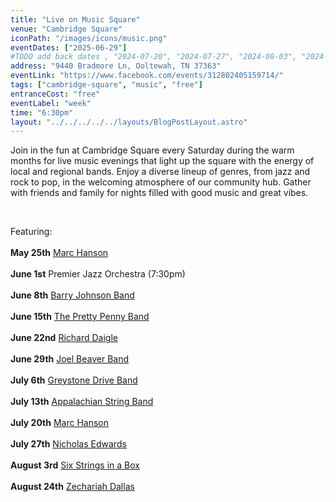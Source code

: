 ```yaml
---
title: "Live on Music Square"
venue: "Cambridge Square"
iconPath: "/images/icons/music.png"
eventDates: ["2025-06-29"]
#TODO add back dates , "2024-07-20", "2024-07-27", "2024-08-03", "2024-08-24"
address: "9440 Bradmore Ln, Ooltewah, TN 37363"
eventLink: "https://www.facebook.com/events/312802405159714/"
tags: ["cambridge-square", "music", "free"]
entranceCost: "free"
eventLabel: "week"
time: "6:30pm"
layout: "../../../../../layouts/BlogPostLayout.astro"
---
```


Join in the fun at Cambridge Square every Saturday during the warm months for live music evenings that light up the square with the energy of local and regional bands. Enjoy a diverse lineup of genres, from jazz and rock to pop, in the welcoming atmosphere of our community hub. Gather with friends and family for nights filled with good music and great vibes.

<br />

Featuring:
<br />
<br />
<b className="2024-05-25">May 25th</b> <a href="https://www.facebook.com/MarcHansonMusic/">Marc Hanson</a>
<br />
<br />
<b className="2024-06-01">June 1st</b> Premier Jazz Orchestra (7:30pm)
<br />
<br />
<b className="2024-06-08">June 8th</b> <a href="https://www.barryjohnsonmusic.com/">Barry Johnson Band</a>
<br />
<br />
<b className="2024-06-15">June 15th</b> <a href="https://www.facebook.com/theprettypennyband/">The Pretty Penny Band</a>
<br />
<br />
<b className="2024-06-22">June 22nd</b> <a href="https://richarddaigle.com/">Richard Daigle</a>
<br />
<br />
<b className="2024-06-29">June 29th</b> <a href="https://www.joelbeaver.com/">Joel Beaver Band</a>
<br />
<br />
<b className="2024-07-06">July 6th</b> <a href="https://www.facebook.com/TheGreystoneDriveBand/">Greystone Drive Band</a>
<br />
<br />
<b className="2024-07-13">July 13th</b> <a href="https://www.facebook.com/AppStringBand/">Appalachian String Band</a>
<br />
<br />
<b className="2024-07-20">July 20th</b> <a href="https://www.facebook.com/MarcHansonMusic/">Marc Hanson</a>
<br />
<br />
<b className="2024-07-27">July 27th</b> <a href="https://www.facebook.com/therealnickedwardsbgt/">Nicholas Edwards</a>
<br />
<br />
<b className="2024-08-03">August 3rd</b> <a href="https://www.facebook.com/p/Six-Strings-A-Box-100063469031414/">Six Strings in a Box</a>
<br />
<br />
<b className="2024-08-24">August 24th</b> <a href="https://www.zechdallas.com/">Zechariah Dallas</a>

<script is:inline>
  let pathSplit = window.location.pathname.split("/");
  let elId = pathSplit[pathSplit.length - 2];
  let els = document.getElementsByClassName(elId);

  Array.from(els).forEach((el) => el.classList.add("highlighted-date"));
</script>
